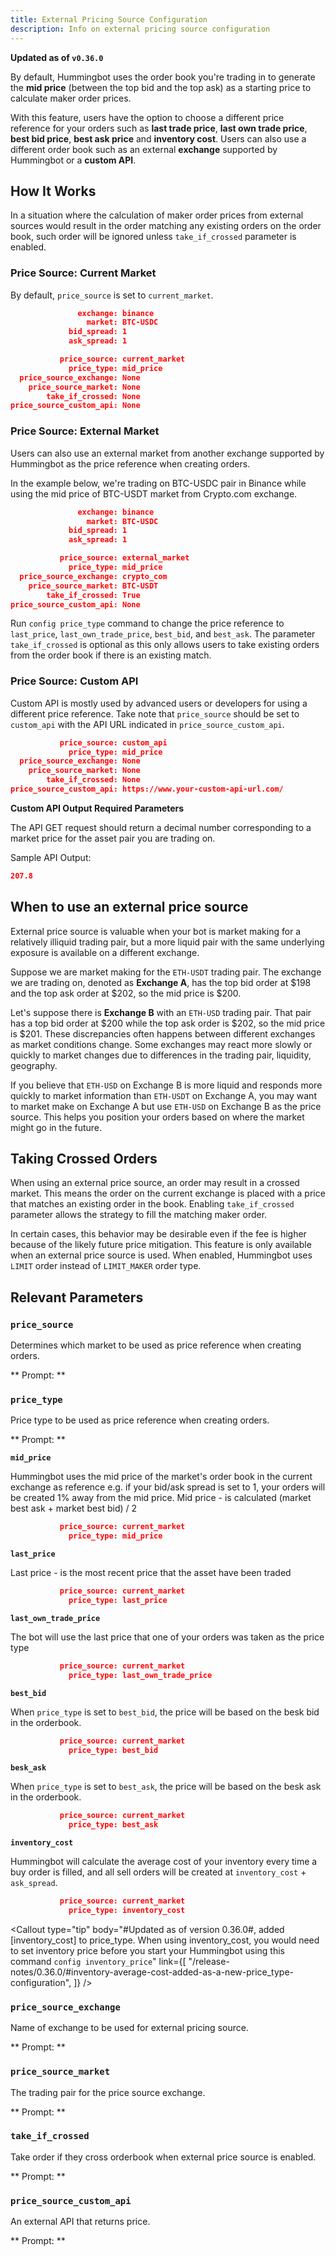 ```yaml
---
title: External Pricing Source Configuration
description: Info on external pricing source configuration
---
```




**Updated as of `v0.36.0`**

By default, Hummingbot uses the order book you're trading in to generate the **mid price** (between the top bid and the top ask) as a starting price to calculate maker order prices.

With this feature, users have the option to choose a different price reference for your orders such as **last trade price**, **last own trade price**, **best bid price**, **best ask price** and **inventory cost**. Users can also use a different order book such as an external **exchange** supported by Hummingbot or a **custom API**.

## How It Works

In a situation where the calculation of maker order prices from external sources would result in the order matching any existing orders on the order book, such order will be ignored unless `take_if_crossed` parameter is enabled.

### Price Source: Current Market

By default, `price_source` is set to `current_market`.

```json
               exchange: binance
                 market: BTC-USDC
             bid_spread: 1
             ask_spread: 1
```

```json
           price_source: current_market
             price_type: mid_price
  price_source_exchange: None
    price_source_market: None
        take_if_crossed: None
price_source_custom_api: None
```

### Price Source: External Market

Users can also use an external market from another exchange supported by Hummingbot as the price reference when creating orders.

In the example below, we're trading on BTC-USDC pair in Binance while using the mid price of BTC-USDT market from Crypto.com exchange.

```json
               exchange: binance
                 market: BTC-USDC
             bid_spread: 1
             ask_spread: 1
```

```json
           price_source: external_market
             price_type: mid_price
  price_source_exchange: crypto_com
    price_source_market: BTC-USDT
        take_if_crossed: True
price_source_custom_api: None
```

Run `config price_type` command to change the price reference to `last_price`, `last_own_trade_price`, `best_bid`, and `best_ask`. The parameter `take_if_crossed` is optional as this only allows users to take existing orders from the order book if there is an existing match.

<Callout
  type="note"
  body="Currently, the external price source cannot be the same as the maker exchange (i.e. if the bot is trading on Binance, the `price_source_exchange` cannot be Binance)."
/>

### Price Source: Custom API

Custom API is mostly used by advanced users or developers for using a different price reference. Take note that `price_source` should be set to `custom_api` with the API URL indicated in `price_source_custom_api`.

```json
           price_source: custom_api
             price_type: mid_price
  price_source_exchange: None
    price_source_market: None
        take_if_crossed: None
price_source_custom_api: https://www.your-custom-api-url.com/
```

**Custom API Output Required Parameters**

The API GET request should return a decimal number corresponding to a market price for the asset pair you are trading on.

Sample API Output:

```json
207.8
```

## When to use an external price source

External price source is valuable when your bot is market making for a relatively illiquid trading pair, but a more liquid pair with the same underlying exposure is available on a different exchange.

Suppose we are market making for the `ETH-USDT` trading pair. The exchange we are trading on, denoted as **Exchange A**, has the top bid order at $198 and the top ask order at $202, so the mid price is \$200.

Let's suppose there is **Exchange B** with an `ETH-USD` trading pair. That pair has a top bid order at $200 while the top ask order is $202, so the mid price is \$201. These discrepancies often happens between different exchanges as market conditions change. Some exchanges may react more slowly or quickly to market changes due to differences in the trading pair, liquidity, geography.

If you believe that `ETH-USD` on Exchange B is more liquid and responds more quickly to market information than `ETH-USDT` on Exchange A, you may want to market make on Exchange A but use `ETH-USD` on Exchange B as the price source. This helps you position your orders based on where the market might go in the future.

## Taking Crossed Orders

When using an external price source, an order may result in a crossed market. This means the order on the current exchange is placed with a price that matches an existing order in the book. Enabling `take_if_crossed` parameter allows the strategy to fill the matching maker order.

In certain cases, this behavior may be desirable even if the fee is higher because of the likely future price mitigation. This feature is only available when an external price source is used. When enabled, Hummingbot uses `LIMIT` order instead of `LIMIT_MAKER` order type.

## Relevant Parameters

### `price_source`

Determines which market to be used as price reference when creating orders.

** Prompt: **

<Prompt
  prompt="Which price source to use? (current_market/external_market/custom_api)"
  response=">>> current_market"
/>

### `price_type`

Price type to be used as price reference when creating orders.

** Prompt: **

<Prompt
  prompt="Which price type to use? (mid_price/last_price/last_own_trade_price/best_bid/best_ask/inventory_cost)"
  response=">>> mid_price"
/>

**`mid_price`**

Hummingbot uses the mid price of the market's order book in the current exchange as reference e.g. if your bid/ask spread is set to 1, your orders will be created 1% away from the mid price. Mid price - is calculated (market best ask + market best bid) / 2

```json
           price_source: current_market
             price_type: mid_price
```

**`last_price`**

Last price - is the most recent price that the asset have been traded

```json
           price_source: current_market
             price_type: last_price
```

**`last_own_trade_price`**

The bot will use the last price that one of your orders was taken as the price type

```json
           price_source: current_market
             price_type: last_own_trade_price
```

**`best_bid`**

When `price_type` is set to `best_bid`, the price will be based on the besk bid in the orderbook.

```json
           price_source: current_market
             price_type: best_bid
```

**`besk_ask`**

When `price_type` is set to `best_ask`, the price will be based on the besk ask in the orderbook.

```json
           price_source: current_market
             price_type: best_ask
```

**`inventory_cost`**

Hummingbot will calculate the average cost of your inventory every time a buy order is filled, and all sell orders will be created at `inventory_cost` + `ask_spread`.

```json
           price_source: current_market
             price_type: inventory_cost
```

<Callout
  type="tip"
  body="#Updated as of version 0.36.0#, added [inventory_cost] to price_type. When using inventory_cost, you would need to set inventory price before you start your Hummingbot using this command `config inventory_price`"
  link={[
    "/release-notes/0.36.0/#inventory-average-cost-added-as-a-new-price_type-configuration",
  ]}
/>

### `price_source_exchange`

Name of exchange to be used for external pricing source.

** Prompt: **

<Prompt prompt="Enter external price source exchange name" response=">>> " />

### `price_source_market`

The trading pair for the price source exchange.

** Prompt: **

<Prompt
  prompt="Enter the token pair on [price_source_exchange]"
  response=">>> "
/>

### `take_if_crossed`

Take order if they cross orderbook when external price source is enabled.

** Prompt: **

<Prompt
  prompt="Do you want to take the best order if orders cross the orderbook? (Yes/No)"
  response=">>> Yes"
/>

### `price_source_custom_api`

An external API that returns price.

** Prompt: **

<Prompt prompt="Enter pricing API URL" response=">>> " />
